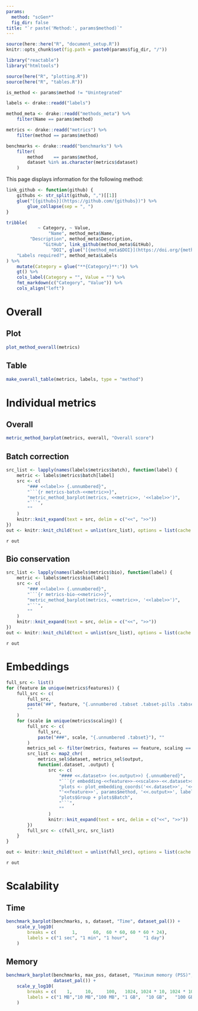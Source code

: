 ```yaml
---
params:
  method: "scGen*"
  fig_dir: false
title: "`r paste('Method:', params$method)`"
---
```


```r
source(here::here("R", "document_setup.R"))
knitr::opts_chunk$set(fig.path = paste0(params$fig_dir, "/"))
```

```r
library("reactable")
library("htmltools")
```

```r
source(here("R", "plotting.R"))
source(here("R", "tables.R"))
```

```r
is_method <- params$method != "Unintegrated"

labels <- drake::readd("labels")

method_meta <- drake::readd("methods_meta") %>%
    filter(Name == params$method)

metrics <- drake::readd("metrics") %>%
    filter(method == params$method)

benchmarks <- drake::readd("benchmarks") %>%
    filter(
        method    == params$method,
        dataset %in% as.character(metrics$dataset)
    )
```

This page displays information for the following method:

```r
link_github <- function(github) {
    githubs <- str_split(github, ",")[[1]]
    glue("[{githubs}](https://github.com/{githubs})") %>%
        glue_collapse(sep = ", ")
}

tribble(
            ~ Category, ~ Value,
                "Name", method_meta$Name,
         "Description", method_meta$Description,
              "GitHub", link_github(method_meta$GitHub),
                 "DOI", glue("[{method_meta$DOI}](https://doi.org/{method_meta$DOI})"),
    "Labels required?", method_meta$Labels
) %>%
    mutate(Category = glue("**{Category}**:")) %>%
    gt() %>%
    cols_label(Category = "", Value = "") %>%
    fmt_markdown(c("Category", "Value")) %>%
    cols_align("left")
```

Overall
=======

Plot
----

```r
plot_method_overall(metrics)
```

Table
-----

```r
make_overall_table(metrics, labels, type = "method")
```

Individual metrics
==================

Overall
-------

```r
metric_method_barplot(metrics, overall, "Overall score")
```

Batch correction {.tabset}
----------------

```r
src_list <- lapply(names(labels$metrics$batch), function(label) {
    metric <- labels$metrics$batch[label]
    src <- c(
        "### <<label>> {.unnumbered}",
        "```{r metrics-batch-<<metric>>}",
        "metric_method_barplot(metrics, <<metric>>, '<<label>>')",
        "```",
        ""
    )
    knitr::knit_expand(text = src, delim = c("<<", ">>"))
})
out <- knitr::knit_child(text = unlist(src_list), options = list(cache = FALSE))
```

`r out`

Bio conservation {.tabset}
----------------

```r
src_list <- lapply(names(labels$metrics$bio), function(label) {
    metric <- labels$metrics$bio[label]
    src <- c(
        "### <<label>> {.unnumbered}",
        "```{r metrics-bio-<<metric>>}",
        "metric_method_barplot(metrics, <<metric>>, '<<label>>')",
        "```",
        ""
    )
    knitr::knit_expand(text = src, delim = c("<<", ">>"))
})
out <- knitr::knit_child(text = unlist(src_list), options = list(cache = FALSE))
```

`r out`

Embeddings {.tabset .tabset-pills .tabset-fade}
==========

```r
full_src <- list()
for (feature in unique(metrics$features)) {
    full_src <- c(
        full_src,
        paste("##", feature, "{.unnumbered .tabset .tabset-pills .tabset-fade}"),
        ""
    )
    for (scale in unique(metrics$scaling)) {
        full_src <- c(
            full_src,
            paste("###", scale, "{.unnumbered .tabset}"), ""
        )
        metrics_sel <- filter(metrics, features == feature, scaling == scale)
        src_list <- map2_chr(
            metrics_sel$dataset, metrics_sel$output,
            function(.dataset, .output) {
                src <- c(
                    "#### <<.dataset>> (<<.output>>) {.unnumbered}",
                    "```{r embedding-<<feature>>-<<scale>>-<<.dataset>>-<<.output>>}",
                    "plots <- plot_embedding_coords('<<.dataset>>', '<<scale>>',",
                    "'<<feature>>', params$method, '<<.output>>', labels)",
                    "plots$Group + plots$Batch",
                    "```",
                    ""
                )
                knitr::knit_expand(text = src, delim = c("<<", ">>"))
        })
        full_src <- c(full_src, src_list)
    }
}

out <- knitr::knit_child(text = unlist(full_src), options = list(cache = FALSE))
```

`r out`

Scalability
===========

Time
----

```r
benchmark_barplot(benchmarks, s, dataset, "Time", dataset_pal()) +
    scale_y_log10(
        breaks = c(      1,      60,  60 * 60, 60 * 60 * 24),
        labels = c("1 sec", "1 min", "1 hour",      "1 day")
    )
```

Memory
------

```r
benchmark_barplot(benchmarks, max_pss, dataset, "Maximum memory (PSS)",
                  dataset_pal()) +
    scale_y_log10(
        breaks = c(    1,     10,     100,   1024, 1024 * 10, 1024 * 100),
        labels = c("1 MB","10 MB","100 MB", "1 GB",  "10 GB",   "100 GB")
    )
```
